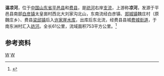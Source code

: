 {{Infobox River
  | river_name      = 温凉河
  | image_name      =
  | image_size      = 
  | caption         = 
  | origin          = [[山东省|山东省]][[平邑县|平邑县]][[白彦镇|白彦镇]]太皇崮村
  | mouth           = 山东省[[费县|费县]][[费城街道|费城街道]]南东洲村[[祊河|祊河]]
  | basin_countries = {{PRC}}
  | length          = 61 公里
  | elevation       = 
  | mouth_elevation = 
  | discharge       = 
  | watershed       = 753 平方公里
}}
'''温凉河'''，位于[[中国|中国]][[山东省|山东省]][[平邑县|平邑县]]和[[费县|费县]]，是[[祊河|祊河]]右岸[[支流|支流]]，上游称'''凉河'''，发源于平邑县南部[[白彦镇|白彦镇]]太皇崮村西北大刘家沟北山，东南流经白彦镇、[[郑城镇|郑城镇]]魏庄村（原魏庄乡）、费县[[梁邱镇|梁邱镇]]后入[[许家崖水库|许家崖水库]]，出库后东北流，经费县县城[[费城街道|费城街道]]，于南东洲村汇入[[祊河|祊河]]。全长61公里，流域面积753平方公里。<ref name="中国河湖大典">{{cite book zh |author=《[[中国河湖大典|中国河湖大典]]》编纂委员会 |title=《中国河湖大典·淮河卷》 |format=M |edition=1 |location=北京 |publisher=中国水利水电出版社 |date=2010年9月 |pages=201页 |id= ISBN 978-7-5084-7953-8}}</ref>
==参考资料==
{{reflist}}

[[Category:沂沭泗河水系|W]]
[[Category:山东河流|W]]